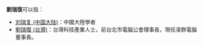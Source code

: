 '''劉瑞復'''可以指：

*[[刘瑞复_(中国大陆)|刘瑞复 (中国大陆)]]：中國大陸學者
*[[劉瑞復_(台灣)|劉瑞復 (台灣)]]：台灣科技產業人士，前台北市電腦公會理事長，現任凌群電腦董事長。

{{Disambig|Cat=三字劉姓人名消歧义}}